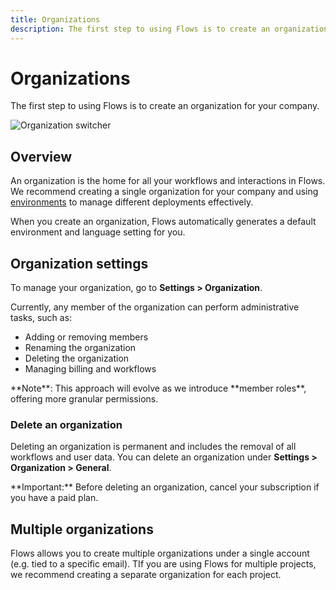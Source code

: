 ```yaml
---
title: Organizations
description: The first step to using Flows is to create an organization for your company.
---
```


# Organizations

The first step to using Flows is to create an organization for your company.

![Organization switcher](/organization-setup/organizations.png)

## Overview

An organization is the home for all your workflows and interactions in Flows. We recommend creating a single organization for your company and using [environments](/organization-setup/environments) to manage different deployments effectively.

When you create an organization, Flows automatically generates a default environment and language setting for you.

## Organization settings

To manage your organization, go to **Settings > Organization**.

Currently, any member of the organization can perform administrative tasks, such as:

- Adding or removing members
- Renaming the organization
- Deleting the organization
- Managing billing and workflows

<BetterCallout variant="info">
  **Note**: This approach will evolve as we introduce **member roles**, offering more granular
  permissions.
</BetterCallout>

### Delete an organization

Deleting an organization is permanent and includes the removal of all workflows and user data. You can delete an organization under **Settings > Organization > General**.

<BetterCallout variant="warning">
  **Important:** Before deleting an organization, cancel your subscription if you have a paid plan.
</BetterCallout>

## Multiple organizations

Flows allows you to create multiple organizations under a single account (e.g. tied to a specific email). TIf you are using Flows for multiple projects, we recommend creating a separate organization for each project.
